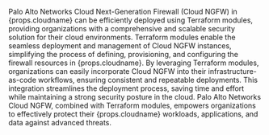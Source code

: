 <span>Palo Alto Networks Cloud Next-Generation Firewall (Cloud NGFW) in {props.cloudname} can
be efficiently deployed using Terraform modules, providing
organizations with a comprehensive and scalable security solution for their
cloud environments. Terraform modules enable the seamless deployment and
management of Cloud NGFW instances, simplifying the process of defining,
provisioning, and configuring the firewall resources in {props.cloudname}. By
leveraging Terraform modules, organizations can easily incorporate Cloud NGFW
into their infrastructure-as-code workflows, ensuring consistent and repeatable
deployments. This integration streamlines the deployment process, saving time
and effort while maintaining a strong security posture in the cloud. Palo Alto
Networks Cloud NGFW, combined with Terraform modules, empowers organizations to
effectively protect their {props.cloudname} workloads, applications, and data
against advanced threats.</span>
<br/>
<br/>